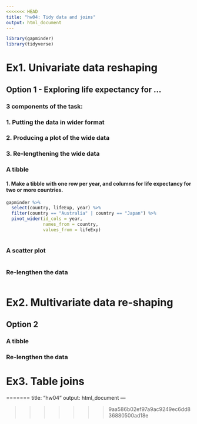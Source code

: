 ```yaml
---
<<<<<<< HEAD
title: "hw04: Tidy data and joins"
output: html_document
---
```


```r
library(gapminder)
library(tidyverse)
```


# Ex1. Univariate data reshaping
## Option 1 - Exploring life expectancy for ...
### 3 components of the task:
### 1. Putting the data in wider format
### 2. Producing a plot of the wide data
### 3. Re-lengthening the wide data

### A tibble
#### 1. Make a tibble with one row per year, and columns for life expectancy for two or more countries.
```r
gapminder %>% 
  select(country, lifeExp, year) %>%
  filter(country == "Australia" | country == "Japan") %>%
  pivot_wider(id_cols = year,
              names_from = country,
              values_from = lifeExp)
  
```


### A scatter plot
```r

```


### Re-lengthen the data
```r

```


# Ex2. Multivariate data re-shaping
## Option 2

### A tibble


### Re-lengthen the data


# Ex3. Table joins



=======
title: "hw04"
output: html_document
---

>>>>>>> 9aa586b02ef97a9ac9249ec6dd836880500ad18e
